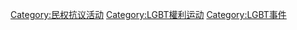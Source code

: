[[Category:民权抗议活动|Category:民权抗议活动]]
[[Category:LGBT權利运动|Category:LGBT權利运动]]
[[Category:LGBT事件|Category:LGBT事件]]